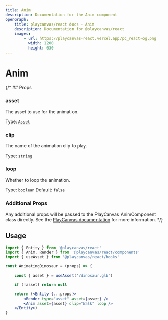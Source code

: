 ```yaml
---
title: Anim
description: Documentation for the Anim component
openGraph:
    title: playcanvas/react docs - Anim
    description: Documentation for @playcanvas/react
    images:
        - url: https://playcanvas-react.vercel.app/pc_react-og.png
          width: 1200
          height: 630
---
```

# Anim

{/* ## Props

### asset
The asset to use for the animation.

Type: [`Asset`](https://api.playcanvas.com/engine/classes/Asset.html)

### clip
The name of the animation clip to play.

Type: `string`

### loop
Whether to loop the animation.

Type: `boolean`
Default: `false`

### Additional Props

Any additional props will be passed to the PlayCanvas AnimComponent class directly. See the [PlayCanvas documentation](https://api.playcanvas.com/engine/classes/AnimComponent.html) for more information. */}

## Usage

```jsx copy filename="anim.jsx"
import { Entity } from '@playcanvas/react'
import { Anim, Render } from '@playcanvas/react/components'
import { useAsset } from '@playcanvas/react/hooks'

const AnimatingDinosaur = (props) => {

    const { asset } = useAsset('/dinosaur.glb')

    if (!asset) return null

    return (<Entity {...props}>
        <Render type="asset" asset={asset} />
        <Anim asset={asset} clip="Walk" loop />
    </Entity>)
}
```
